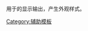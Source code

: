 <includeonly>{{pp-template}}</includeonly><noinclude>{{template doc page viewed directly}}</noinclude>
{{Historical}}
<!-- 在本行下編輯模板說明 -->
用于{{tl|noteTA}}的显示输出，产生外观样式。
{{noteTA/skinslist|collapse=}}
<includeonly>
<!-- 本行下加入模板的分類 -->
[[Category:辅助模板]]
<!-- 本行下加入模板的跨語言鏈接 -->

</includeonly>
